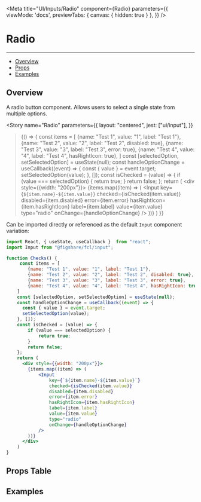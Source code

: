 
<Meta
  title="UI/Inputs/Radio"
  component={Radio}
  parameters={{
    viewMode: 'docs',
    previewTabs: {
      canvas: { hidden: true }
     },
  }}
/>

# Radio
---
- [Overview](#overview)
- [Props](#props-table)
- [Examples](#examples)

## Overview

A radio button component. Allows users to select a single state from multiple options.

<Story
  name="Radio"
  parameters={{
    layout: "centered",
    jest: ["ui/input"],
  }}
>{() => {
    const items = [
        {name: "Test 1", value: "1", label: "Test 1"},
        {name: "Test 2", value: "2", label: "Test 2", disabled: true},
        {name: "Test 3", value: "3", label: "Test 3", error: true},
        {name: "Test 4", value: "4", label: "Test 4", hasRightIcon: true},
    ]
    const [selectedOption, setSelectedOption] = useState(null);
    const handleOptionChange = useCallback((event) => {
      const { value } = event.target;
      setSelectedOption(value);
    }, []);
    const isChecked = (value) => {
        if (value === selectedOption) {
            return true;
        }
        return false;
    };
    return (
      <div style={{width: "200px"}}>
        {items.map((item) => (
            <Input
                key={`${item.name}-${item.value}`}
                checked={isChecked(item.value)}
                disabled={item.disabled}
                error={item.error}
                hasRightIcon={item.hasRightIcon}
                label={item.label}
                value={item.value}
                type="radio"
                onChange={handleOptionChange}
            />
        ))}
      </div>
    )
  }}
</Story>

Can be imported directly or referenced as the default `Input` component variation:

```jsx
import React, { useState, useCallback }  from "react";
import Input from "@figshare/fcl/input";

function Checks() {
     const items = [
        {name: "Test 1", value: "1", label: "Test 1"},
        {name: "Test 2", value: "2", label: "Test 2", disabled: true},
        {name: "Test 3", value: "3", label: "Test 3", error: true},
        {name: "Test 4", value: "4", label: "Test 4", hasRightIcon: true},
    ]
    const [selectedOption, setSelectedOption] = useState(null);
    const handleOptionChange = useCallback((event) => {
      const { value } = event.target;
      setSelectedOption(value);
    }, []);
    const isChecked = (value) => {
        if (value === selectedOption) {
            return true;
        }
        return false;
    };
    return (
      <div style={{width: "200px"}}>
        {items.map((item) => (
            <Input
                key={`${item.name}-${item.value}`}
                checked={isChecked(item.value)}
                disabled={item.disabled}
                error={item.error}
                hasRightIcon={item.hasRightIcon}
                label={item.label}
                value={item.value}
                type="radio"
                onChange={handleOptionChange}
            />
        ))}
      </div>
    )
}
```

## Props Table
<ArgsTable of={Radio} />

## Examples
<Canvas>
  <div style={{width: "300px"}}>
    <Radio name="examples-radio-set-one-1" checked={false} label={"Test 1"} value={"1"} />
    <Radio name="examples-radio-set-one-2" checked={true} label={"Test 2"} value={"2"} />
    <Radio name="examples-radio-set-one-3" checked={false} disabled={true} label={"Test 3"} value={"3"} />
    <Radio name="examples-radio-set-one-4" checked={true} disabled={true} label={"Test 4"} value={"4"} />
    <Radio name="examples-radio-set-one-5" checked={false} error={true} label={"Test 5"} value={"5"} />
    <Radio name="examples-radio-set-one-6" checked={true} error={true} label={"Test 6"} value={"6"} />
  </div>
  <div style={{width: "200px"}}>
    <Radio name="examples-radio-set-two-1" checked={false} hasRightIcon={true} label={"Test 1"} value={"1"} />
    <Radio name="examples-radio-set-two-2" checked={true} hasRightIcon={true} label={"Test 2"} value={"2"} />
    <Radio name="examples-radio-set-two-3" checked={false} hasRightIcon={true} disabled={true} label={"Test 3"} value={"3"} />
    <Radio name="examples-radio-set-two-4" checked={true} hasRightIcon={true} disabled={true} label={"Test 4"} value={"4"} />
    <Radio name="examples-radio-set-two-5" checked={false} hasRightIcon={true} error={true} label={"Test 5"} value={"5"} />
    <Radio name="examples-radio-set-two-6" checked={true} hasRightIcon={true} error={true} label={"Test 6"} value={"6"} />
  </div>
</Canvas>